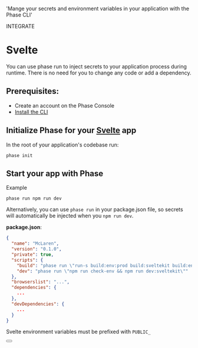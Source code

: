 
  'Mange your secrets and environment variables in your application with the Phase CLI'

<Tag variant="small">INTEGRATE</Tag>

# Svelte

You can use phase run to inject secrets to your application process during runtime. There is no need for you to change any code or add a dependency.

## Prerequisites:

- Create an account on the Phase Console
- [Install the CLI](/cli)

## Initialize Phase for your [Svelte](https://svelte.dev) app

In the root of your application's codebase run:

```fish
phase init
```

## Start your app with Phase

Example

```fish
phase run npm run dev
```

Alternatively, you can use `phase run` in your package.json file, so secrets will automatically be injected when you `npm run dev`.

**package.json**:

```json
{
  "name": "McLaren",
  "version": "0.1.0",
  "private": true,
  "scripts": {
    "build": "phase run \"run-s build:env:prod build:sveltekit build:env:local\"",
    "dev": "phase run \"npm run check-env && npm run dev:sveltekit\""
  },
  "browserslist": "...",
  "dependencies": {
    ...
  },
  "devDependencies": {
    ...
  }
}
```

<Note> Svelte environment variables must be prefixed with `PUBLIC_` </Note>

<div className="not-prose">
  <Button
    href="https://kit.svelte.dev/docs/modules#$env-static-public"
    variant="text"
    arrow="right"
    children="Svelte Docs"
  />
</div>

